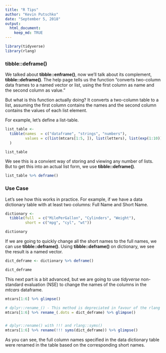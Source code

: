 ```yaml
---
title: "R Tips"
author: "Kevin Putschko"
date: "September 5, 2018"
output: 
  html_document:
    keep_md: TRUE
---
```


```r
library(tidyverse)
library(rlang)
```

### tibble::deframe()

We talked about **tibble::enframe()**, now we'll talk about its complement, **tibble::deframe()**. The help page tells us the function "converts two-column data frames to a named vector or list, using the first column as name and the second column as value."  

But what is this function actually doing?  It converts a two-column table to a list, assuming the first column contains the names and the second column contains the values of each list element.

For example, let's define a list-table.

```r
list_table <- 
  tibble(names  = c("dataframe", "strings", "numbers"),
         values = c(list(mtcars[1:5, ]), list(letters), list(exp(1:10)))
  )

list_table 
```

We see this is a convient way of storing and viewing any number of lists.  But to get this into an actual list form, we use **tibble::deframe()**.

```r
list_table %>% deframe()
```



### Use Case

Let's see how this works in practice.  For example, if we have a data dictionary table with at least two columns: Full Name and Short Name.

```r

dictionary <- 
  tibble(full  = c("MilePerGallon", "Cylinders", "Weight"),
         short = c("mpg", "cyl", "wt"))

dictionary
```

If we are going to quickly change all the short names to the full names, we can use **tibble::deframe()**.  Using **tibble::deframe()** on dictionary, we see the result is a named vector.

```r
dict_deframe <- dictionary %>% deframe()

dict_deframe
```

This next part is a bit advanced, but we are going to use *tidyverse* non-standard evaluation (NSE) to change the names of the columns in the *mtcars* dataframe.

```r
mtcars[1:6] %>% glimpse()

# dplyr::rename_() - This method is depreciated in favour of the rlang package methods
mtcars[1:6] %>% rename_(.dots = dict_deframe) %>% glimpse()


# dplyr::rename() with !!! and rlang::syms()
mtcars[1:6] %>% rename(!!! syms(dict_deframe)) %>% glimpse()

```

As you can see, the full column names specified in the data dictionary table were renamed in the table based on the corresponding short names.

